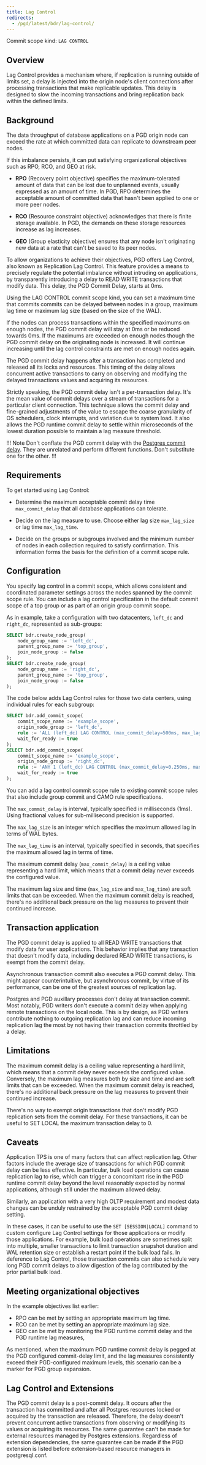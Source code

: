 ```yaml
---
title: Lag Control
redirects:
  - /pgd/latest/bdr/lag-control/
---
```


Commit scope kind: `LAG CONTROL`

## Overview

Lag Control provides a mechanism where, if replication is running outside of
limits set, a delay is injected into the origin node's client connections after
processing transactions that make replicable updates. This delay is designed to
slow the incoming transactions and bring replication back within the defined
limits.

## Background

The data throughput of database applications on a PGD origin node can exceed the
rate at which committed data can replicate to downstream peer nodes.

If this imbalance persists, it can put satisfying organizational objectives 
such as RPO, RCO, and GEO at risk.

-  **RPO** (Recovery point objective) specifies the maximum-tolerated amount of data
   that can be lost due to unplanned events, usually expressed as an amount of
   time. In PGD, RPO determines the acceptable amount of committed data that
   hasn't been applied to one or more peer nodes.

-  **RCO** (Resource constraint objective) acknowledges that there is finite storage
   available. In PGD, the demands on these storage resources increase as lag increases.

-  **GEO** (Group elasticity objective) ensures that any node isn't originating new
   data at a rate that can't be saved to its peer nodes. 

To allow organizations to achieve their objectives, PGD offers Lag Control,
also known as Replication Lag Control. This feature provides a means to
precisely regulate the potential imbalance without intruding on applications, by
transparently introducing a delay to READ WRITE transactions that modify data.
This delay, the PGD Commit Delay, starts at 0ms.

Using the LAG CONTROL commit scope kind, you can set a maximum time that commits
commits can be delayed between nodes in a group, maximum lag time or maximum lag
size (based on the size of the WAL). 

If the nodes can process transactions within the specified maximums on enough
nodes, the PGD commit delay will stay at 0ms or be reduced towards 0ms. If the 
maximums are exceeded on enough nodes though the PGD commit delay on the 
originating node is increased. It will continue increasing until the lag control 
constraints are met on enough nodes again.

The PGD commit delay happens after a transaction has completed and released all
its locks and resources. This timing of the delay allows concurrent active
transactions to carry on observing and modifying the delayed transactions values
and acquiring its resources.

Strictly speaking, the PGD commit delay isn't a per-transaction delay.
It's the mean value of commit delays over a stream of transactions for a
particular client connection. This technique allows the commit delay and
fine-grained adjustments of the value to escape the coarse granularity of
OS schedulers, clock interrupts, and variation due to system load. It also
allows the PGD runtime commit delay to settle within microseconds of the
lowest duration possible to maintain a lag measure threshold.

!!! Note 
Don't conflate the PGD commit delay with the [Postgres commit
delay](https://www.postgresql.org/docs/current/runtime-config-wal.html#GUC-COMMIT-DELAY).
They are unrelated and perform different functions. Don't substitute one for the
other. 
!!!


## Requirements

To get started using Lag Control:

-   Determine the maximum acceptable commit delay time `max_commit_delay` that
    all database applications can tolerate.

-   Decide on the lag measure to use. Choose either lag size `max_lag_size` or
    lag time `max_lag_time`.

-   Decide on the groups or subgroups involved and the minimum number of nodes
    in each collection required to satisfy confirmation. This information forms
    the basis for the definition of a commit scope rule.

## Configuration

You specify lag control in a commit scope, which allows consistent and
coordinated parameter settings across the nodes spanned by the commit scope
rule. You can include a lag control specification in the default commit scope of
a top group or as part of an origin group commit scope.

As in example, take a configuration with two datacenters, `left_dc` and `right_dc`, represented as sub-groups:

```sql
SELECT bdr.create_node_group(
    node_group_name := 'left_dc',
    parent_group_name := 'top_group',
    join_node_group := false
);
SELECT bdr.create_node_group(
    node_group_name := 'right_dc',
    parent_group_name := 'top_group',
    join_node_group := false
);
```

The code below adds Lag Control rules for those two data centers, using individual rules for each subgroup:

```sql
SELECT bdr.add_commit_scope(
    commit_scope_name := 'example_scope',
    origin_node_group := 'left_dc',
    rule := 'ALL (left_dc) LAG CONTROL (max_commit_delay=500ms, max_lag_time=30s) AND ANY 1 (right_dc) LAG CONTROL (max_commit_delay=500ms, max_lag_time=30s)',
    wait_for_ready := true
);
SELECT bdr.add_commit_scope(
    commit_scope_name := 'example_scope',
    origin_node_group := 'right_dc',
    rule := 'ANY 1 (left_dc) LAG CONTROL (max_commit_delay=0.250ms, max_lag_size=100MB) AND ALL (right_dc) LAG CONTROL (max_commit_delay=0.250ms, max_lag_size=100MB)',
    wait_for_ready := true
);
```

You can add a lag control commit scope rule to existing commit scope rules that
also include group commit and CAMO rule specifications.

The `max_commit_delay` is interval, typically specified in milliseconds (1ms).
Using fractional values for sub-millisecond precision is supported.

The `max_lag_size` is an integer which specifies the maximum allowed lag in
terms of WAL bytes. 

The `max_lag_time` is an interval, typically specified in seconds, that
specifies the maximum allowed lag in terms of time.

The maximum commit delay (`max_commit_delay`) is a ceiling value representing a hard limit,
which means that a commit delay never exceeds the configured value.

The maximum lag size and time (`max_lag_size` and `max_lag_time`) are soft limits that can be exceeded.
When the maximum commit delay is reached,
there's no additional back pressure on the lag measures to prevent their
continued increase.


## Transaction application

The PGD commit delay is applied to all READ WRITE transactions that
modify data for user applications. This behavior implies that any transaction
that doesn't modify data, including declared READ WRITE transactions,
is exempt from the commit delay.

Asynchronous transaction commit also executes a PGD commit delay. This
might appear counterintuitive, but asynchronous commit, by virtue of its
performance, can be one of the greatest sources of replication lag.

Postgres and PGD auxillary processes don't delay at transaction commit.
Most notably, PGD writers don't execute a commit delay when applying
remote transactions on the local node. This is by design, as PGD writers
contribute nothing to outgoing replication lag and can reduce incoming
replication lag the most by not having their transaction commits throttled
by a delay.

## Limitations

The maximum commit delay is a ceiling value representing a hard limit,
which means that a commit delay never exceeds the configured value.
Conversely, the maximum lag measures both by size and time and
are soft limits that can be exceeded. When the maximum commit delay is reached,
there's no additional back pressure on the lag measures to prevent their
continued increase.

There's no way to exempt origin transactions that don't modify PGD
replication sets from the commit delay. For these transactions, it
can be useful to SET LOCAL the maximum transaction delay to 0.

## Caveats

Application TPS is one of many factors that can affect replication lag.
Other factors include the average size of transactions for which PGD commit
delay can be less effective. In particular, bulk load operations can
cause replication lag to rise, which can trigger a concomitant rise in
the PGD runtime commit delay beyond the level reasonably expected by normal
applications, although still under the maximum allowed delay.

Similarly, an application with a very high OLTP requirement and modest
data changes can be unduly restrained by the acceptable PGD commit delay
setting.

In these cases, it can be useful to use the `SET [SESSION|LOCAL]` command to
custom configure Lag Control settings for those applications or modify
those applications. For example, bulk load operations are sometimes split
into multiple, smaller transactions to limit transaction snapshot duration
and WAL retention size or establish a restart point if the bulk load fails.
In deference to Lag Control, those transaction commits can also schedule very
long PGD commit delays to allow digestion of the lag contributed by the
prior partial bulk load.

## Meeting organizational objectives

In the example objectives list earlier:

-   RPO can be met by setting an appropriate maximum lag time.
-   RCO can be met by setting an appropriate maximum lag size.
-   GEO can be met by monitoring the PGD runtime commit delay
    and the PGD runtime lag measures,

As mentioned, when the maximum PGD runtime commit delay is
pegged at the PGD configured commit-delay limit, and the lag
measures consistently exceed their PGD-configured maximum
levels, this scenario can be a marker for PGD group expansion.

## Lag Control and Extensions

The PGD commit delay is a post-commit delay. It occurs after the transaction has
committed and after all Postgres resources locked or acquired by the transaction
are released. Therefore, the delay doesn't prevent concurrent active
transactions from observing or modifying its values or acquiring its resources.
The same guarantee can't be made for external resources managed by Postgres
extensions. Regardless of extension dependencies, the same guarantee can be made
if the PGD extension is listed before extension-based resource managers in
postgresql.conf.